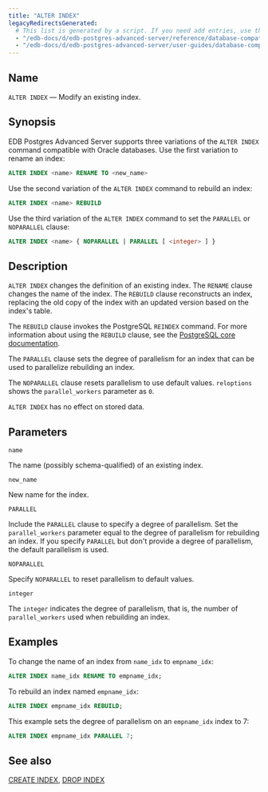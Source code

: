 ```yaml
---
title: "ALTER INDEX"
legacyRedirectsGenerated:
  # This list is generated by a script. If you need add entries, use the `legacyRedirects` key.
  - "/edb-docs/d/edb-postgres-advanced-server/reference/database-compatibility-for-oracle-developers-reference-guide/9.6/Database_Compatibility_for_Oracle_Developers_Reference_Guide.1.018.html"
  - "/edb-docs/d/edb-postgres-advanced-server/user-guides/database-compatibility-for-oracle-developers-guide/9.5/Database_Compatibility_for_Oracle_Developers_Guide.1.050.html"
---
```


<div id="alter_index" class="registered_link"></div>

## Name

`ALTER INDEX` &mdash; Modify an existing index.

## Synopsis

EDB Postgres Advanced Server supports three variations of the `ALTER INDEX` command compatible with Oracle databases. Use the first variation to rename an index:

```sql
ALTER INDEX <name> RENAME TO <new_name>
```

Use the second variation of the `ALTER INDEX` command to rebuild an index:

```sql
ALTER INDEX <name> REBUILD
```

Use the third variation of the `ALTER INDEX` command to set the `PARALLEL` or `NOPARALLEL` clause:

```sql
ALTER INDEX <name> { NOPARALLEL | PARALLEL [ <integer> ] }
```

## Description

`ALTER INDEX` changes the definition of an existing index. The `RENAME` clause changes the name of the index. The `REBUILD` clause reconstructs an index, replacing the old copy of the index with an updated version based on the index's table.

The `REBUILD` clause invokes the PostgreSQL `REINDEX` command. For more information about using the `REBUILD` clause, see the [PostgreSQL core documentation](https://www.postgresql.org/docs/current/static/sql-reindex.html).

The `PARALLEL` clause sets the degree of parallelism for an index that can be used to parallelize rebuilding an index.

The `NOPARALLEL` clause resets parallelism to use default values. `reloptions` shows the `parallel_workers` parameter as `0`.

`ALTER INDEX` has no effect on stored data.

## Parameters

`name`

 The name (possibly schema-qualified) of an existing index.

`new_name`

 New name for the index.

`PARALLEL`

 Include the `PARALLEL` clause to specify a degree of parallelism. Set the `parallel_workers` parameter equal to the degree of parallelism for rebuilding an index. If you specify `PARALLEL` but don't provide a degree of parallelism, the default parallelism is used.

`NOPARALLEL`

 Specify `NOPARALLEL` to reset parallelism to default values.

`integer`

 The `integer` indicates the degree of parallelism, that is, the number of `parallel_workers` used when rebuilding an index.

## Examples

To change the name of an index from `name_idx` to `empname_idx`:

```sql
ALTER INDEX name_idx RENAME TO empname_idx;
```

To rebuild an index named `empname_idx`:

```sql
ALTER INDEX empname_idx REBUILD;
```

This example sets the degree of parallelism on an `empname_idx` index to 7:

```sql
ALTER INDEX empname_idx PARALLEL 7;
```

## See also

[CREATE INDEX](24_create_index), [DROP INDEX](48_drop_index)
